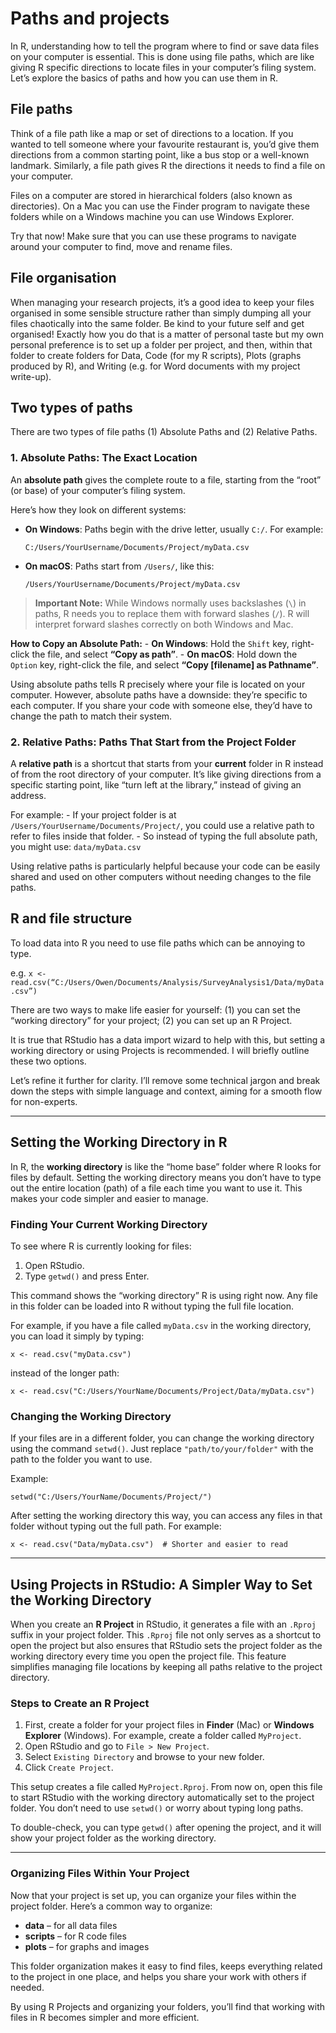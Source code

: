 # Paths and projects

In R, understanding how to tell the program where to find or save data files on your computer is essential. This is done using file paths, which are like giving R specific directions to locate files in your computer’s filing system. Let's explore the basics of paths and how you can use them in R.

## File paths 

Think of a file path like a map or set of directions to a location. If you wanted to tell someone where your favourite restaurant is, you'd give them directions from a common starting point, like a bus stop or a well-known landmark. Similarly, a file path gives R the directions it needs to find a file on your computer.

Files on a computer are stored in hierarchical folders (also known as directories). On a Mac you can use the Finder program to navigate these folders while on a Windows machine you can use Windows Explorer.

Try that now! Make sure that you can use these programs to navigate around your computer to find, move and rename files.

## File organisation

When managing your research projects, it's a good idea to keep your files organised in some sensible structure rather than simply dumping all your files chaotically into the same folder. Be kind to your future self and get organised! Exactly how you do that is a matter of personal taste but my own personal preference is to set up a folder per project, and then, within that folder to create folders for Data, Code (for my R scripts), Plots (graphs produced by R), and Writing (e.g. for Word documents with my project write-up).

## Two types of paths

There are two types of file paths (1) Absolute Paths and (2) Relative Paths.

### 1. Absolute Paths: The Exact Location

An **absolute path** gives the complete route to a file, starting from the “root” (or base) of your computer's filing system. 

Here’s how they look on different systems:

- **On Windows**: Paths begin with the drive letter, usually `C:/`. For example:

  ```
  C:/Users/YourUsername/Documents/Project/myData.csv
  ```

- **On macOS**: Paths start from `/Users/`, like this:
  ```
  /Users/YourUsername/Documents/Project/myData.csv
  ```

> **Important Note:** While Windows normally uses backslashes (`\`) in paths, R needs you to replace them with forward slashes (`/`). R will interpret forward slashes correctly on both Windows and Mac.

**How to Copy an Absolute Path:**
- **On Windows**: Hold the `Shift` key, right-click the file, and select **"Copy as path"**.
- **On macOS**: Hold down the `Option` key, right-click the file, and select **"Copy [filename] as Pathname"**.

Using absolute paths tells R precisely where your file is located on your computer. However, absolute paths have a downside: they’re specific to each computer. If you share your code with someone else, they’d have to change the path to match their system.


### 2. Relative Paths: Paths That Start from the Project Folder

A **relative path** is a shortcut that starts from your **current** folder in R instead of from the root directory of your computer. It’s like giving directions from a specific starting point, like "turn left at the library," instead of giving an address.

For example:
- If your project folder is at `/Users/YourUsername/Documents/Project/`, you could use a relative path to refer to files inside that folder.
- So instead of typing the full absolute path, you might use: `data/myData.csv`
  
Using relative paths is particularly helpful because your code can be easily shared and used on other computers without needing changes to the file paths.

## R and file structure

To load data into R you need to use file paths which can be annoying to type. 

e.g. `x <- read.csv(“C:/Users/Owen/Documents/Analysis/SurveyAnalysis1/Data/myData.csv”)`

There are two ways to make life easier for yourself: (1) you can set the "working directory" for your project; (2) you can set up an R Project.

It is true that RStudio has a data import wizard to help with this, but setting a working directory or using Projects is recommended. I will briefly outline these two options.

Let’s refine it further for clarity. I’ll remove some technical jargon and break down the steps with simple language and context, aiming for a smooth flow for non-experts.

---

## Setting the Working Directory in R

In R, the **working directory** is like the "home base" folder where R looks for files by default. Setting the working directory means you don’t have to type out the entire location (path) of a file each time you want to use it. This makes your code simpler and easier to manage.

### Finding Your Current Working Directory

To see where R is currently looking for files:

1. Open RStudio.
2. Type `getwd()` and press Enter.
   
This command shows the “working directory” R is using right now. Any file in this folder can be loaded into R without typing the full file location.

For example, if you have a file called `myData.csv` in the working directory, you can load it simply by typing:

```
x <- read.csv("myData.csv")
```
instead of the longer path:

```
x <- read.csv("C:/Users/YourName/Documents/Project/Data/myData.csv")
```

### Changing the Working Directory

If your files are in a different folder, you can change the working directory using the command `setwd()`. Just replace `"path/to/your/folder"` with the path to the folder you want to use.

Example:

```
setwd("C:/Users/YourName/Documents/Project/")
```

After setting the working directory this way, you can access any files in that folder without typing out the full path. For example:

```
x <- read.csv("Data/myData.csv")  # Shorter and easier to read
```

---

## Using Projects in RStudio: A Simpler Way to Set the Working Directory

When you create an **R Project** in RStudio, it generates a file with an `.Rproj` suffix in your project folder. This `.Rproj` file not only serves as a shortcut to open the project but also ensures that RStudio sets the project folder as the working directory every time you open the project file. This feature simplifies managing file locations by keeping all paths relative to the project directory.

### Steps to Create an R Project

1. First, create a folder for your project files in **Finder** (Mac) or **Windows Explorer** (Windows). For example, create a folder called `MyProject`.
2. Open RStudio and go to `File > New Project`.
3. Select `Existing Directory` and browse to your new folder.
4. Click `Create Project`.

This setup creates a file called `MyProject.Rproj`. From now on, open this file to start RStudio with the working directory automatically set to the project folder. You don’t need to use `setwd()` or worry about typing long paths.

To double-check, you can type `getwd()` after opening the project, and it will show your project folder as the working directory.

---

### Organizing Files Within Your Project

Now that your project is set up, you can organize your files within the project folder. Here’s a common way to organize:

- **data** – for all data files
- **scripts** – for R code files
- **plots** – for graphs and images

This folder organization makes it easy to find files, keeps everything related to the project in one place, and helps you share your work with others if needed.

By using R Projects and organizing your folders, you’ll find that working with files in R becomes simpler and more efficient. 